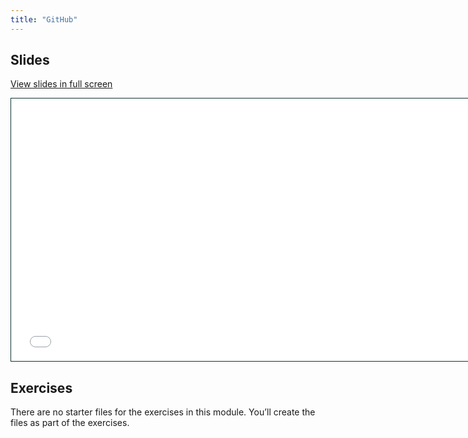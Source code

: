 ```yaml
---
title: "GitHub"
---
```


## Slides

[View slides in full screen](1-2-github.html)

```{=html}
<iframe class="slide-deck" src="1-2-github.html" height="420" width="747" style="border: 1px solid #123233;"></iframe>
```

## Exercises

There are no starter files for the exercises in this module. You'll create the files as part of the exercises.
